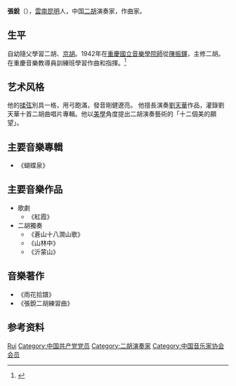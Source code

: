 {{Otheruses|張銳}}
{{multiple issues|
{{Onesource|time=2021-08-13T07:46:24+00:00}}
{{Refimprove|time=2021-08-13T07:46:24+00:00}}
}}
'''張銳'''（{{bd|1920年||2016年|6月9日||}}），[[雲南|雲南]][[昆明|昆明]]人，中国[[二胡|二胡]]演奏家，作曲家。

== 生平 ==
自幼隨父學習二胡、[[京胡|京胡]]。1942年在[[重慶|重慶]][[國立音樂學院師|國立音樂學院師]]從[[陳振鐸_(二胡演奏家)|陳振鐸]]，主修二胡。在重慶音樂教導員訓練班學習作曲和指揮。<ref>{{Cite web|title=琴弦上的诗人——忆音乐家张锐|url=http://www.chinawriter.com.cn/n1/2016/0727/c405171-28587184.html|accessdate=2019-09-01|work=中国作家网|archive-date=2019-09-01|archive-url=https://web.archive.org/web/20190901053826/http://www.chinawriter.com.cn/n1/2016/0727/c405171-28587184.html}}</ref>

== 艺术风格 ==
他的[[揉弦|揉弦]]別具一格，用弓飽滿，發音剛健遼亮。{{Citation needed|time=2021-08-13T07:46:24+00:00}} 他擅長演奏[[劉天華|劉天華]]作品，灌錄劉天華十首二胡曲唱片專輯。他以[[美學|美學]]角度提出二胡演奏藝術的「十二個美的願望」。

== 主要音樂專輯 ==
* 《蝴蝶泉》
== 主要音樂作品 ==
* 歌劇
** 《紅霞》
* 二胡獨奏
** 《蒼山十八澗山歌》
** 《山林中》
** 《沂蒙山》
== 音樂著作 ==
* 《雨花拾譜》
* 《張銳二胡練習曲》

== 参考资料 ==
{{reflist}}

{{中国音乐家协会第三届理事会}}

{{Authority control}}
{{DEFAULTSORT:Zhang张}}
[[Category:张姓|Rui]]
[[Category:中国共产党党员|Category:中国共产党党员]]
[[Category:二胡演奏家|Category:二胡演奏家]]
[[Category:中国音乐家协会会员|Category:中国音乐家协会会员]]
